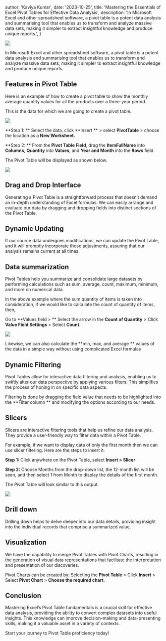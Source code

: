 
  author: 'Kaviya Kumar',
  date: '2023-10-25',
  title:
    'Mastering the Essentials of Excel Pivot Tables for Effective Data Analysis',
  description:
    'In Microsoft Excel and other spreadsheet software, a pivot table is a potent data analysis and summarising tool that enables us to transform and analyze massive data sets, making it simpler to extract insightful knowledge and produce unique reports.',
}


![](https://cdn-images-1.medium.com/max/3200/0*DtkO1HsRDRr3t5lB)

In Microsoft Excel and other spreadsheet software, a pivot table is a potent data analysis and summarising tool that enables us to transform and analyze massive data sets, making it simpler to extract insightful knowledge and produce unique reports.

## Features in Pivot Table

Here is an example of how to create a pivot table to show the monthly average quantity values for all the products over a three-year period.

This is the data for which we are going to create a pivot table.

![](https://cdn-images-1.medium.com/max/2444/0*yezLN7RXvzi9EV2m)

**Step 1: ** Select the data, click **Insert ** > select **PivotTable** > choose the location as a **New Worksheet.**

**Step 2: ** From the **Pivot Table Field**, drag the **ItemFullName** into **Columns**, **Quantity** into **Values**, and **Year and Month** into the **Rows** field.

The Pivot Table will be displayed as shown below.

![](https://cdn-images-1.medium.com/max/3200/0*IyHMKKgna2FV4v62)

## Drag and Drop Interface

Generating a Pivot Table is a straightforward process that doesn’t demand an in-depth understanding of Excel formulas. We can easily arrange and evaluate our data by dragging and dropping fields into distinct sections of the Pivot Table.

## Dynamic Updating

If our source data undergoes modifications, we can update the Pivot Table, and it will promptly incorporate those adjustments, assuring that our analysis remains current at all times.

## Data summarization

Pivot Tables help you summarize and consolidate large datasets by performing calculations such as sum, average, count, maximum, minimum, and more on numerical data.

In the above example where the sum quantity of items is taken into consideration, if we would like to calculate the count of quantity of items, then,

Go to **Values field > ** Select the arrow in the **Count of Quantity** > Click **Value Field Settings** > Select **Count.**

![](https://cdn-images-1.medium.com/max/3200/0*uTJ8xJuSyF9tVEb6)

Likewise, we can also calculate the **min, max, and average ** values of the data in a simple way without using complicated Excel formulas

## Dynamic Filtering

Pivot Tables allow for interactive data filtering and analysis, enabling us to swiftly alter our data perspective by applying various filters. This simplifies the process of honing in on specific data aspects.

Filtering is done by dragging the field value that needs to be highlighted into the **Filter column ** and modifying the options according to our needs.

## Slicers

Slicers are interactive filtering tools that help us refine our data analysis. They provide a user-friendly way to filter data within a Pivot Table.

For example, if we want to display data of only the first month then we can use slicer filtering. Here are the steps to insert it.

**Step 1:** Click anywhere on the Pivot Table, select **Insert > Slicer**

**Step 2:** Choose Months from the drop-down list, the 12-month list will be seen, and then select 1 from Month to display the details of the first month.

The Pivot Table will look similar to this output.

![](https://cdn-images-1.medium.com/max/3200/0*LFaGdBbasIcNviOA)

## Drill down

Drilling down helps to delve deeper into our data details, providing insight into the individual records that comprise a summarized value.

## Visualization

We have the capability to merge Pivot Tables with Pivot Charts, resulting in the generation of visual data representations that facilitate the interpretation and presentation of our discoveries.

Pivot Charts can be created by: Selecting the **Pivot Table** > Click **Insert** > Select **Pivot Chart** > **Choose the required chart.**

## Conclusion

Mastering Excel’s Pivot Table fundamentals is a crucial skill for effective data analysis, providing the ability to convert complex datasets into useful insights. This knowledge can improve decision-making and data-presenting skills, making it a valuable asset in a variety of contexts.

Start your journey to Pivot Table proficiency today!
